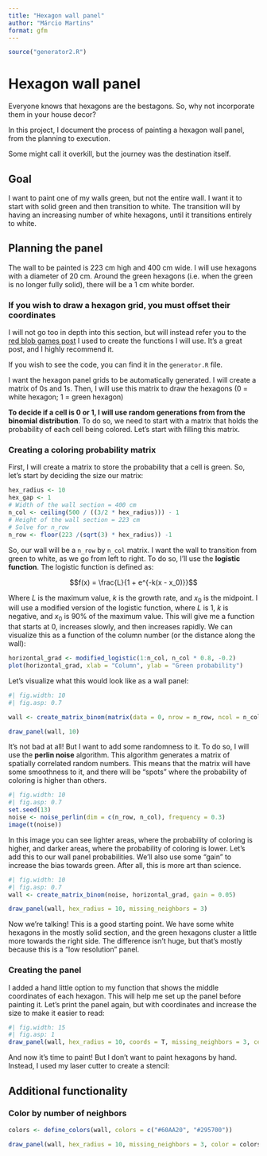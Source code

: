 ```yaml
---
title: "Hexagon wall panel"
author: "Márcio Martins"
format: gfm
---
```


```r
source("generator2.R")
```

# Hexagon wall panel

Everyone knows that hexagons are the bestagons. So, why not incorporate them in your house decor?

In this project, I document the process of painting a hexagon wall panel, from the planning to execution.

Some might call it overkill, but the journey was the destination itself.

## Goal

I want to paint one of my walls green, but not the entire wall. I want it to start with solid green and then transition to white. The transition will by having an increasing number of white hexagons, until it transitions entirely to white.

## Planning the panel

The wall to be painted is 223 cm high and 400 cm wide. I will use hexagons with a diameter of 20 cm. Around the green hexagons (i.e. when the green is no longer fully solid), there will be a 1 cm white border. 

### If you wish to draw a hexagon grid, you must offset their coordinates

I will not go too in depth into this section, but will instead refer you to the [red blob games post](https://www.redblobgames.com/grids/hexagons/) I used to create the functions I will use. It's a great post, and I highly recommend it.

If you wish to see the code, you can find it in the `generator.R` file. 


I want the hexagon panel grids to be automatically generated. I will create a matrix of 0s and 1s. Then, I will use this matrix to draw the hexagons (0 = white hexagon; 1 = green hexagon)

**To decide if a cell is 0 or 1, I will use random generations from from the binomial distribution**. To do so, we need to start with a matrix that holds the probability of each cell being colored. Let's start with filling this matrix.


### Creating a coloring probability matrix

First, I will create a matrix to store the probability that a cell is green. So, let's start by deciding the size our matrix:

```r
hex_radius <- 10
hex_gap <- 1
# Width of the wall section = 400 cm
n_col <- ceiling(500 / ((3/2 * hex_radius))) - 1
# Height of the wall section = 223 cm
# Solve for n_row
n_row <- floor(223 /(sqrt(3) * hex_radius)) -1
```

So, our wall will be a `n_row` by `n_col` matrix. I want the wall to transition from green to white, as we go from left to right. To do so, I'll use the **logistic function**. The logistic function is defined as: 

$$f(x) = \frac{L}{1 + e^{-k(x - x_0)}}$$

Where $L$ is the maximum value, $k$ is the growth rate, and $x_0$ is the midpoint. I will use a modified version of the logistic function, where $L$ is 1, $k$ is negative, and $x_0$ is 90% of the maximum value. This will give me a function that starts at 0, increases slowly, and then increases rapidly. We can visualize this as a function of the column number (or the distance along the wall):

```r
horizontal_grad <- modified_logistic(1:n_col, n_col * 0.8, -0.2)
plot(horizontal_grad, xlab = "Column", ylab = "Green probability")
```

Let's visualize what this would look like as a wall panel:

```r
#| fig.width: 10
#| fig.asp: 0.7

wall <- create_matrix_binom(matrix(data = 0, nrow = n_row, ncol = n_col), horizontal_grad, gain = 0.2)

draw_panel(wall, 10)
``` 

It's not bad at all! But I want to add some randomness to it. To do so, I will use the **perlin noise** algorithm. This algorithm generates a matrix of spatially correlated random numbers. This means that the matrix will have some smoothness to it, and there will be "spots" where the probability of coloring is higher than others.


```r
#| fig.width: 10
#| fig.asp: 0.7
set.seed(13)
noise <- noise_perlin(dim = c(n_row, n_col), frequency = 0.3)
image(t(noise))
```

In this image you can see lighter areas, where the probability of coloring is higher, and darker areas, where the probability of coloring is lower. Let's add this to our wall panel probabilities. We'll also use some "gain" to increase the bias towards green. After all, this is more art than science.

```r
#| fig.width: 10
#| fig.asp: 0.7
wall <- create_matrix_binom(noise, horizontal_grad, gain = 0.05)

draw_panel(wall, hex_radius = 10, missing_neighbors = 3)
```

Now we're talking! This is a good starting point. We have some white hexagons in the mostly solid section, and the green hexagons cluster a little more towards the right side. The difference isn't huge, but that's mostly because this is a "low resolution" panel.

### Creating the panel

I added a hand little option to my function that shows the middle coordinates of each hexagon. This will help me set up the panel before painting it. Let's print the panel again, but with coordinates and increase the size to make it easier to read:

```r
#| fig.width: 15
#| fig.asp: 1
draw_panel(wall, hex_radius = 10, coords = T, missing_neighbors = 3, cex = 0.8)
```

And now it's time to paint! But I don't want to paint hexagons by hand. Instead, I used my laser cutter to create a stencil:


## Additional functionality

### Color by number of neighbors
```r
colors <- define_colors(wall, colors = c("#60AA20", "#295700"))

draw_panel(wall, hex_radius = 10, missing_neighbors = 3, color = colors)
```
